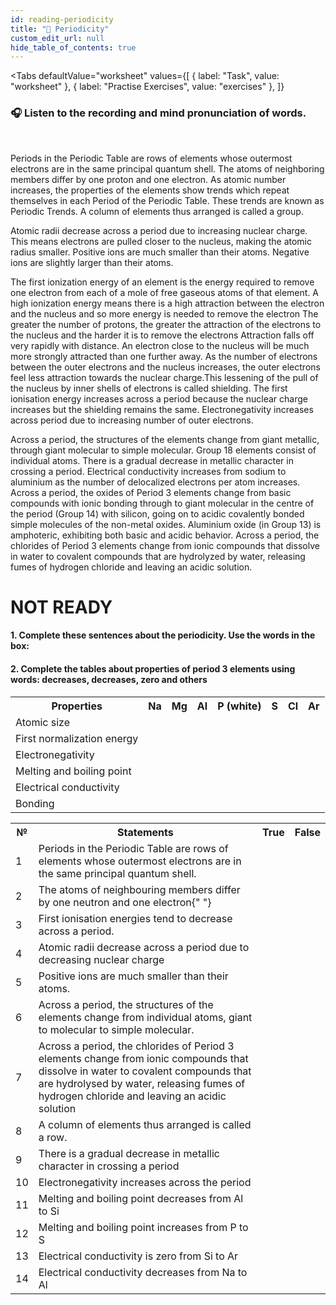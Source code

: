 ```yaml
---
id: reading-periodicity
title: "📝 Periodicity"
custom_edit_url: null
hide_table_of_contents: true
---
```



<Tabs
  defaultValue="worksheet"
  values={[
    { label: "Task", value: "worksheet" },
    { label: "Practise Exercises", value: "exercises" },
  ]}
>
<TabItem value="worksheet">

### 🎧️ Listen to the recording and mind pronunciation of words.

<ReactPlayer
  url="/media/503.1f40e98e.mp3"
  width="100ww"
  height="40px"
  controls={true}
/>

<br />

Periods in the Periodic Table are rows of elements whose outermost electrons are in the same principal quantum shell. The atoms of neighboring members differ by one proton and one electron. As atomic number increases, the properties of the elements show trends which repeat themselves in each Period of the Periodic Table. These trends are known as Periodic Trends. A column of elements thus arranged is called a group.

Atomic radii decrease across a period due to increasing nuclear charge. This means electrons are pulled closer to the nucleus, making the atomic radius smaller. Positive ions are much smaller than their atoms. Negative ions are slightly larger than their atoms.

The first ionization energy of an element is the energy required to remove one electron from each of a mole of free gaseous atoms of that element. A high ionization energy means there is a high attraction between the electron and the nucleus and so more energy is needed to remove the electron The greater the number of protons, the greater the attraction of the electrons to the nucleus and the harder it is to remove the electrons Attraction falls off very rapidly with distance. An electron close to the nucleus will be much more strongly attracted than one further away. As the number of electrons between the outer electrons and the nucleus increases, the outer electrons feel less attraction towards the nuclear charge.This lessening of the pull of the nucleus by inner shells of electrons is called shielding. The first ionisation energy increases across a period because the nuclear charge increases but the shielding remains the same. Electronegativity increases across period due to increasing number of outer electrons.

Across a period, the structures of the elements change from giant metallic, through giant molecular to simple molecular. Group 18 elements consist of individual atoms. There is a gradual decrease in metallic character in crossing a period. Electrical conductivity increases from sodium to aluminium as the number of delocalized electrons per atom increases. Across a period, the oxides of Period 3 elements change from basic compounds with ionic bonding through to giant molecular in the centre of the period (Group 14) with silicon, going on to acidic covalently bonded simple molecules of the non-metal oxides. Aluminium oxide (in Group 13) is amphoteric, exhibiting both basic and acidic behavior. Across a period, the chlorides of Period 3 elements change from ionic compounds that dissolve in water to covalent compounds that are hydrolyzed by water, releasing fumes of hydrogen chloride and leaving an acidic solution.

</TabItem>

<TabItem value="exercises">

# NOT READY

#### 1. Complete these sentences about the periodicity. Use the words in the box:

<Frame src="https://learningapps.org/watch?v=purciawe520" height="400px" />

#### 2. Complete the tables about properties of period 3 elements using words: decreases, decreases, zero and others

<table>
  <tr>
    <th>Properties</th>
    <th>Na</th>
    <th>Mg</th>
    <th>Al</th>
    <th>P (white)</th>
    <th>S</th>
    <th>Cl</th>
    <th>Ar</th>
  </tr>
  <tr>
    <td>Atomic size</td>
    <td></td>
    <td></td>
    <td></td>
    <td></td>
    <td></td>
    <td></td>
    <td></td>
  </tr>
  <tr>
    <td>First normalization energy</td>
    <td></td>
    <td></td>
    <td></td>
    <td></td>
    <td></td>
    <td></td>
    <td></td>
  </tr>
  <tr>
    <td>Electronegativity</td>
    <td></td>
    <td></td>
    <td></td>
    <td></td>
    <td></td>
    <td></td>
    <td></td>
  </tr>
  <tr>
    <td>Melting and boiling point</td>
    <td></td>
    <td></td>
    <td></td>
    <td></td>
    <td></td>
    <td></td>
    <td></td>
  </tr>
  <tr>
    <td>Electrical conductivity</td>
    <td></td>
    <td></td>
    <td></td>
    <td></td>
    <td></td>
    <td></td>
    <td></td>
  </tr>
  <tr>
    <td>Bonding</td>
    <td></td>
    <td></td>
    <td></td>
    <td></td>
    <td></td>
    <td></td>
    <td></td>
  </tr>
</table>

<table>
  <tr>
    <th>№</th>
    <th>Statements</th>
    <th>True</th>
    <th>False</th>
  </tr>
  <tr>
    <td>1</td>
    <td>
      Periods in the Periodic Table are rows of elements whose outermost
      electrons are in the same principal quantum shell.
    </td>
    <td></td>
    <td></td>
  </tr>
  <tr>
    <td>2</td>
    <td>
      The atoms of neighbouring members differ by one neutron and one electron{" "}
    </td>
    <td></td>
    <td></td>
  </tr>
  <tr>
    <td>3</td>
    <td>First ionisation energies tend to decrease across a period.</td>
    <td></td>
    <td></td>
  </tr>
  <tr>
    <td>4</td>
    <td>
      Atomic radii decrease across a period due to decreasing nuclear charge
    </td>
    <td></td>
    <td></td>
  </tr>
  <tr>
    <td>5</td>
    <td>Positive ions are much smaller than their atoms.</td>
    <td></td>
    <td></td>
  </tr>
  <tr>
    <td>6</td>
    <td>
      Across a period, the structures of the elements change from individual
      atoms, giant to molecular to simple molecular.
    </td>
    <td></td>
    <td></td>
  </tr>
  <tr>
    <td>7</td>
    <td>
      Across a period, the chlorides of Period 3 elements change from ionic
      compounds that dissolve in water to covalent compounds that are hydrolysed
      by water, releasing fumes of hydrogen chloride and leaving an acidic
      solution
    </td>
    <td></td>
    <td></td>
  </tr>
  <tr>
    <td>8</td>
    <td>A column of elements thus arranged is called a row.</td>
    <td></td>
    <td></td>
  </tr>
  <tr>
    <td>9</td>
    <td>
      There is a gradual decrease in metallic character in crossing a period
    </td>
    <td></td>
    <td></td>
  </tr>
  <tr>
    <td>10</td>
    <td>Electronegativity increases across the period</td>
    <td></td>
    <td></td>
  </tr>
  <tr>
    <td>11</td>
    <td>Melting and boiling point decreases from Al to Si</td>
    <td></td>
    <td></td>
  </tr>
  <tr>
    <td>12</td>
    <td>Melting and boiling point increases from P to S</td>
    <td></td>
    <td></td>
  </tr>
  <tr>
    <td>13</td>
    <td>Electrical conductivity is zero from Si to Ar</td>
    <td></td>
    <td></td>
  </tr>
  <tr>
    <td>14</td>
    <td>Electrical conductivity decreases from Na to Al</td>
    <td></td>
    <td></td>
  </tr>
</table>

<Frame src="https://h5p.org/h5p/embed/1079754" height="820px" />

</TabItem>
</Tabs>
